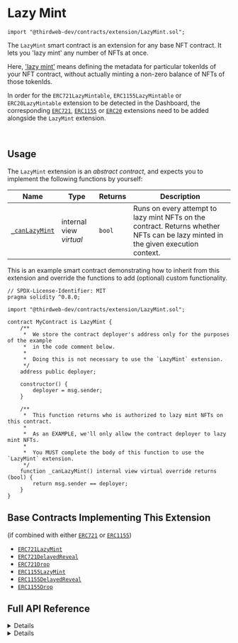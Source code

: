 
# Lazy Mint

```solidity
import "@thirdweb-dev/contracts/extension/LazyMint.sol";
```

The `LazyMint` smart contract is an extension for any base NFT contract. It lets you 'lazy mint' any number of NFTs at once.

Here, ['lazy mint'](/glossary/lazy-minting) means defining the metadata for particular tokenIds of your NFT contract, without actually minting a non-zero balance of NFTs of those tokenIds.

<Callout title="info" variant="info">

In order for the `ERC721LazyMintable`, `ERC1155LazyMintable` or `ERC20LazyMintable` extension to be detected
in the Dashboard, the corresponding [`ERC721`](/contracts/build/extensions/erc-721/ERC721), [`ERC1155`](/contracts/build/extensions/erc-1155/ERC1155) or [`ERC20`](/solidity/extensions/erc20) extensions need to be added alongside
the `LazyMint` extension.

</Callout>

<br />

<GithubButtonLink href="https://github.com/thirdweb-dev/contracts/blob/main/contracts/extension/LazyMint.sol" />

## Usage

The `LazyMint` extension is an _abstract contract_, and expects you to implement the following functions by yourself:

| Name                                                         | Type                    | Returns | Description                                                                                                                      |
| ------------------------------------------------------------ | ----------------------- | ------- | -------------------------------------------------------------------------------------------------------------------------------- |
| [`_canLazyMint`](/solidity/extensions/lazymint#_canlazymint) | internal view _virtual_ | `bool`  | Runs on every attempt to lazy mint NFTs on the contract. Returns whether NFTs can be lazy minted in the given execution context. |

This is an example smart contract demonstrating how to inherit from this extension and override the functions to add (optional) custom functionality.

```solidity
// SPDX-License-Identifier: MIT
pragma solidity ^0.8.0;

import "@thirdweb-dev/contracts/extension/LazyMint.sol";

contract MyContract is LazyMint {
    /**
     *  We store the contract deployer's address only for the purposes of the example
     *  in the code comment below.
     *
     *  Doing this is not necessary to use the `LazyMint` extension.
     */
    address public deployer;

    constructor() {
        deployer = msg.sender;
    }

    /**
     *  This function returns who is authorized to lazy mint NFTs on this contract.
     *
     *  As an EXAMPLE, we'll only allow the contract deployer to lazy mint NFTs.
     *
     *  You MUST complete the body of this function to use the `LazyMint` extension.
     */
    function _canLazyMint() internal view virtual override returns (bool) {
        return msg.sender == deployer;
    }
}
```

## Base Contracts Implementing This Extension

(if combined with either [`ERC721`](/contracts/build/extensions/erc-721/ERC721) or [`ERC1155`](/solidity/extensions/erc155))

- [`ERC721LazyMint`](/contracts/build/base-contracts/erc-721/lazy-mint)
- [`ERC721DelayedReveal`](/contracts/build/base-contracts/erc-721/delayed-reveal)
- [`ERC721Drop`](/contracts/build/base-contracts/erc-721/drop)
- [`ERC1155LazyMint`](/solidity/base-contracts/erc1155lazymint)
- [`ERC1155DelayedReveal`](/solidity/base-contracts/erc1155delayedreveal)
- [`ERC1155Drop`](/solidity/base-contracts/erc1155drop)

## Full API Reference

<Details summary="lazyMint">
<div>

```solidity
function lazyMint(
    uint256 amount,
    string calldata baseURIForTokens,
    bytes calldata extraData
) external returns (uint256 batchId);
```

- Lazy mints a given amount of NFTs.
- Parameter `amount`: The number of NFTs to lazy mint.
- Parameter `baseURIForTokens`: The base URI for the 'n' number of NFTs being lazy minted, where the metadata for each of those NFTs is `baseURIForTokens/tokenId`.
- Parameter `extraData`: Additional bytes data to be used at the discretion of the contract.

</div>
</Details>

<Details summary="_canLazyMint">
<div>

```solidity
function _canLazyMint() internal view virtual returns (bool);
```

- Runs on every `lazyMint` function call.
- Returns whether NFTs can be lazy minted in the given execution context.
- For example, this function can check whether the wallet calling `lazyMint` is the contract owner, and enforce that only the owner should be able to successfully call `lazyMint`.

</div>
</Details>
